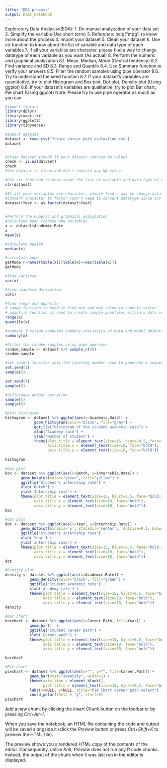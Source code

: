 ```yaml
---
title: "EDA process"
output: html_notebook
---
```


Exploratory Data Analysisv(EDA):
1. Do manual analyzation of your data set
2. Simplify the variable(Use short term)
3. Reference: help(“mpg’) to know more about the process
4. Import your dataset
5. Clean your dataset
6. Use str function to know about the list of variable and data type of each variables
7. If all your variables are character, please find a way to change datatype of each variable as you want (As actual)
8. Perform the numeric and graphical analyzation
    8.1. Mean, Median, Mode (Central tendency)
    8.2. Find variance and SD
    8.3. Range and Quantile
    8.4. Use Summary function to verify your answers
    8.5. Filter the random samples using pipe operator
    8.6. Try to understand the seed function
    8.7. If your dataset’s variables are quantitative, try to plot Histogram and Box plot, Dot plot, Density plot (Using ggplot)
    8.8. If your dataset’s variables are qualitative, try to plot Bar chart, Pie chart (Using ggplot)
Note: Please try to use pipe operator as much as you can

```r
#import library 
library(dplyr)
library(magrittr)
library(ggplot2)
library(tidyverse)

#import dataset 
dataset <- read.csv("future_career_path_evaluation.csv")
dataset


#clean dataset (check if your dataset contain NA value)
check <- is.na(dataset)
check
#the dataset is clean and don't contain any NA value

#Use str function to know about the list of variable and data type of each variables
str(dataset)

#If all your variables are character, please find a way to change datatype of each variable as you want (As actual)
#convert character to factor (don't need to convert datatype since our datatype is already simplify)
dataset$Year <- as.factor(dataset$Year)
 

#Perform the numeric and graphical analyzation
#calculate mean (choose one veriable)
x <- dataset$Academic.Rate
x
mean(x)

#calculate median 
median(x)

#calculate mode 
getMode <-names(table(x))[table(x)==max(table(x))] 
getMode

#find variance 
var(x)

#find standard derivation 
sd(x)

#find range and quantile
# range function is used to find min and max value in numeric vector 
# quantile function is used to create sample quantiles within a data set with probability[0, 1]. Such as first quantile is at 0.25[25%], second is at 0.50[50%], and third is at 0.75[75%].
range(x)
quantile(x)

#summary function computes summary statistics of data and model objects
summary(x)

#Filter the random samples using pipe operator
random_sample <- dataset %>% sample_n(50)
random_sample

#set.seed() function sets the starting number used to generate a sequence of random numbers – it ensures that you get the same result if you start with that same seed each time you run the same process
set.seed(1)
sample(5)

set.seed(1)
sample(5)

#difference output everytime 
sample(5)
sample(5)

#plot histogram
histogram <- dataset %>% ggplot(aes(x=Academic.Rate)) +
             geom_histogram(color="black", fill="gray") +
             ggtitle("Histogram of the student academic rate") + 
             xlab('Academy rate') +
             ylab('Number of student') + 
             theme(plot.title = element_text(size=15, hjust=0.5, face="bold.italic"),
                   axis.title.x = element_text(size=10, face="bold"),
                   axis.title.y = element_text(size=10, face="bold"))
             
histogram

#box plot 
box <- dataset %>% ggplot(aes(x=Batch, y=Internship.Rate)) + 
       geom_boxplot(color="green", fill="yellow") +
       ggtitle("Student's internship rate") + 
       xlab('Batch') +
       ylab('Internship rate') + 
       theme(plot.title = element_text(size=15, hjust=0.5, face="bold.italic"),
             axis.title.x = element_text(size=10, face="bold"),
             axis.title.y = element_text(size=10, face="bold"))
box

#dot plot 
dot <- dataset %>% ggplot(aes(x=Year, y=Internship.Rate)) + 
       geom_dotplot(binaxis='y', stackdir='center',  dotsize=0.1, binwidth=1, color="darkblue", fill="lightblue") +
       ggtitle("Student's internship rate") + 
       xlab('Year') +
       ylab('Internship rate') + 
       theme(plot.title = element_text(size=15, hjust=0.5, face="bold.italic"),
             axis.title.x = element_text(size=10, face="bold"),
             axis.title.y = element_text(size=10, face="bold"))
dot

#Density plot
density <- dataset %>% ggplot(aes(x=Academic.Rate)) +
           geom_density(color="black", fill="green") +
           ggtitle("Student academic rate") + 
           xlab('Academy rate') +
           theme(plot.title = element_text(size=15, hjust=0.5, face="bold.italic"),
                 axis.title.x = element_text(size=10, face="bold"),
                 axis.title.y = element_text(size=10, face="bold"))
density

#Bar chart 
barchart <- dataset %>% ggplot(aes(x=Career.Path, fill=Year)) +
           geom_bar()  +
           ggtitle("Student career path") + 
           xlab('Career path') +
           theme(plot.title = element_text(size=15, hjust=0.5, face="bold.italic"),
                 axis.title.x = element_text(size=10, face="bold"),
                 axis.title.y = element_text(size=10, face="bold"))

barchart

#Pie chart
piechart <- dataset %>% ggplot(aes(x="", y="", fill=Career.Path)) +
           geom_bar(stat="identity", width=1) +
           theme(axis.line = element_blank(),
                 plot.title = element_text(size=15, hjust=0.5, face="bold.italic")) +
           labs(x=NULL, y=NULL, title="Pie Chart career path select") + 
           coord_polar(theta = "y", start=0)
piechart
```

Add a new chunk by clicking the *Insert Chunk* button on the toolbar or by pressing *Ctrl+Alt+I*.

When you save the notebook, an HTML file containing the code and output will be saved alongside it (click the *Preview* button or press *Ctrl+Shift+K* to preview the HTML file).

The preview shows you a rendered HTML copy of the contents of the editor. Consequently, unlike *Knit*, *Preview* does not run any R code chunks. Instead, the output of the chunk when it was last run in the editor is displayed.
